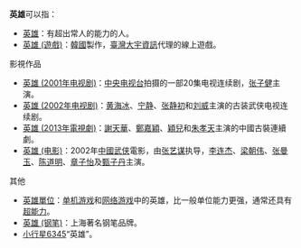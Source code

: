 {{Otheruses|Hero}}{{wiktionary|英雄}}

'''英雄'''可以指：
*[[英雄|英雄]]：有超出常人的能力的人。
*[[英雄_(遊戲)|英雄 (遊戲)]]：[[韓國|韓國]]製作，[[臺灣|臺灣]][[大宇資訊|大宇資訊]]代理的線上遊戲。

;影視作品
*[[英雄_(2001年电视剧)|英雄 (2001年电视剧)]]：[[中国中央电视台|中央电视台]]拍摄的一部20集电视连续剧，[[张子健|张子健]]主演。
*[[英雄_(2002年电视剧)|英雄 (2002年电视剧)]]：[[黄海冰|黄海冰]]、[[宁静|宁静]]、[[张静初|张静初]]和[[刘威|刘威]]主演的古装武侠电视连续剧。
*[[英雄_(2013年電視劇)|英雄 (2013年電視劇)]]：[[謝天華|謝天華]]、[[鄭嘉穎|鄭嘉穎]]、[[穎兒|穎兒]]和[[朱孝天|朱孝天]]主演的中國古裝連續劇。
*[[英雄_(电影)|英雄 (电影)]]：2002年[[中國|中國]][[武侠|武侠]]電影，由[[张艺谋|张艺谋]]执导，[[李连杰|李连杰]]、[[梁朝伟|梁朝伟]]、[[张曼玉|张曼玉]]、[[陈道明|陈道明]]、[[章子怡|章子怡]]及[[甄子丹|甄子丹]]主演。

;其他
*[[英雄單位|英雄單位]]：[[单机游戏|单机游戏]]和[[网络游戏|网络游戏]]中的英雄，比一般单位能力更强，通常还具有[[超能力|超能力]]。
*[[英雄_(钢笔)|英雄 (钢笔)]]：上海著名钢笔品牌。
*[[小行星6345|小行星6345]]“英雄”。
{{消歧義|Cat=二字消歧義|Ying}}
